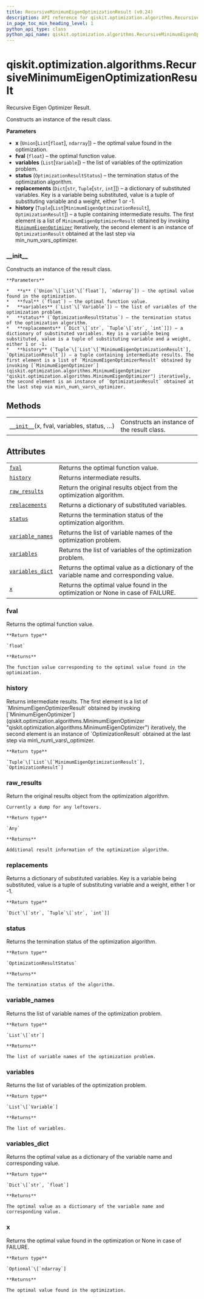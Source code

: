 ```yaml
---
title: RecursiveMinimumEigenOptimizationResult (v0.24)
description: API reference for qiskit.optimization.algorithms.RecursiveMinimumEigenOptimizationResult in qiskit v0.24
in_page_toc_min_heading_level: 1
python_api_type: class
python_api_name: qiskit.optimization.algorithms.RecursiveMinimumEigenOptimizationResult
---
```


<span id="qiskit-optimization-algorithms-recursiveminimumeigenoptimizationresult" />

# qiskit.optimization.algorithms.RecursiveMinimumEigenOptimizationResult

<Class id="qiskit.optimization.algorithms.RecursiveMinimumEigenOptimizationResult" isDedicatedPage={true} github="https://github.com/qiskit-community/qiskit-aqua/tree/stable/0.8/qiskit/optimization/algorithms/recursive_minimum_eigen_optimizer.py" signature="RecursiveMinimumEigenOptimizationResult(x, fval, variables, status, replacements, history)" modifiers="class">
  Recursive Eigen Optimizer Result.

  Constructs an instance of the result class.

  **Parameters**

  *   **x** (`Union`\[`List`\[`float`], `ndarray`]) – the optimal value found in the optimization.
  *   **fval** (`float`) – the optimal function value.
  *   **variables** (`List`\[`Variable`]) – the list of variables of the optimization problem.
  *   **status** (`OptimizationResultStatus`) – the termination status of the optimization algorithm.
  *   **replacements** (`Dict`\[`str`, `Tuple`\[`str`, `int`]]) – a dictionary of substituted variables. Key is a variable being substituted, value is a tuple of substituting variable and a weight, either 1 or -1.
  *   **history** (`Tuple`\[`List`\[`MinimumEigenOptimizationResult`], `OptimizationResult`]) – a tuple containing intermediate results. The first element is a list of `MinimumEigenOptimizerResult` obtained by invoking [`MinimumEigenOptimizer`](qiskit.optimization.algorithms.MinimumEigenOptimizer "qiskit.optimization.algorithms.MinimumEigenOptimizer") iteratively, the second element is an instance of `OptimizationResult` obtained at the last step via min\_num\_vars\_optimizer.

  ### \_\_init\_\_

  <Function id="qiskit.optimization.algorithms.RecursiveMinimumEigenOptimizationResult.__init__" signature="__init__(x, fval, variables, status, replacements, history)">
    Constructs an instance of the result class.

    **Parameters**

    *   **x** (`Union`\[`List`\[`float`], `ndarray`]) – the optimal value found in the optimization.
    *   **fval** (`float`) – the optimal function value.
    *   **variables** (`List`\[`Variable`]) – the list of variables of the optimization problem.
    *   **status** (`OptimizationResultStatus`) – the termination status of the optimization algorithm.
    *   **replacements** (`Dict`\[`str`, `Tuple`\[`str`, `int`]]) – a dictionary of substituted variables. Key is a variable being substituted, value is a tuple of substituting variable and a weight, either 1 or -1.
    *   **history** (`Tuple`\[`List`\[`MinimumEigenOptimizationResult`], `OptimizationResult`]) – a tuple containing intermediate results. The first element is a list of `MinimumEigenOptimizerResult` obtained by invoking [`MinimumEigenOptimizer`](qiskit.optimization.algorithms.MinimumEigenOptimizer "qiskit.optimization.algorithms.MinimumEigenOptimizer") iteratively, the second element is an instance of `OptimizationResult` obtained at the last step via min\_num\_vars\_optimizer.
  </Function>

  ## Methods

  |                                                                                                                                                                                                                 |                                             |
  | --------------------------------------------------------------------------------------------------------------------------------------------------------------------------------------------------------------- | ------------------------------------------- |
  | [`__init__`](#qiskit.optimization.algorithms.RecursiveMinimumEigenOptimizationResult.__init__ "qiskit.optimization.algorithms.RecursiveMinimumEigenOptimizationResult.__init__")(x, fval, variables, status, …) | Constructs an instance of the result class. |

  ## Attributes

  |                                                                                                                                                                                                    |                                                                                         |
  | -------------------------------------------------------------------------------------------------------------------------------------------------------------------------------------------------- | --------------------------------------------------------------------------------------- |
  | [`fval`](#qiskit.optimization.algorithms.RecursiveMinimumEigenOptimizationResult.fval "qiskit.optimization.algorithms.RecursiveMinimumEigenOptimizationResult.fval")                               | Returns the optimal function value.                                                     |
  | [`history`](#qiskit.optimization.algorithms.RecursiveMinimumEigenOptimizationResult.history "qiskit.optimization.algorithms.RecursiveMinimumEigenOptimizationResult.history")                      | Returns intermediate results.                                                           |
  | [`raw_results`](#qiskit.optimization.algorithms.RecursiveMinimumEigenOptimizationResult.raw_results "qiskit.optimization.algorithms.RecursiveMinimumEigenOptimizationResult.raw_results")          | Return the original results object from the optimization algorithm.                     |
  | [`replacements`](#qiskit.optimization.algorithms.RecursiveMinimumEigenOptimizationResult.replacements "qiskit.optimization.algorithms.RecursiveMinimumEigenOptimizationResult.replacements")       | Returns a dictionary of substituted variables.                                          |
  | [`status`](#qiskit.optimization.algorithms.RecursiveMinimumEigenOptimizationResult.status "qiskit.optimization.algorithms.RecursiveMinimumEigenOptimizationResult.status")                         | Returns the termination status of the optimization algorithm.                           |
  | [`variable_names`](#qiskit.optimization.algorithms.RecursiveMinimumEigenOptimizationResult.variable_names "qiskit.optimization.algorithms.RecursiveMinimumEigenOptimizationResult.variable_names") | Returns the list of variable names of the optimization problem.                         |
  | [`variables`](#qiskit.optimization.algorithms.RecursiveMinimumEigenOptimizationResult.variables "qiskit.optimization.algorithms.RecursiveMinimumEigenOptimizationResult.variables")                | Returns the list of variables of the optimization problem.                              |
  | [`variables_dict`](#qiskit.optimization.algorithms.RecursiveMinimumEigenOptimizationResult.variables_dict "qiskit.optimization.algorithms.RecursiveMinimumEigenOptimizationResult.variables_dict") | Returns the optimal value as a dictionary of the variable name and corresponding value. |
  | [`x`](#qiskit.optimization.algorithms.RecursiveMinimumEigenOptimizationResult.x "qiskit.optimization.algorithms.RecursiveMinimumEigenOptimizationResult.x")                                        | Returns the optimal value found in the optimization or None in case of FAILURE.         |

  ### fval

  <Attribute id="qiskit.optimization.algorithms.RecursiveMinimumEigenOptimizationResult.fval">
    Returns the optimal function value.

    **Return type**

    `float`

    **Returns**

    The function value corresponding to the optimal value found in the optimization.
  </Attribute>

  ### history

  <Attribute id="qiskit.optimization.algorithms.RecursiveMinimumEigenOptimizationResult.history">
    Returns intermediate results. The first element is a list of `MinimumEigenOptimizerResult` obtained by invoking [`MinimumEigenOptimizer`](qiskit.optimization.algorithms.MinimumEigenOptimizer "qiskit.optimization.algorithms.MinimumEigenOptimizer") iteratively, the second element is an instance of `OptimizationResult` obtained at the last step via min\_num\_vars\_optimizer.

    **Return type**

    `Tuple`\[`List`\[`MinimumEigenOptimizationResult`], `OptimizationResult`]
  </Attribute>

  ### raw\_results

  <Attribute id="qiskit.optimization.algorithms.RecursiveMinimumEigenOptimizationResult.raw_results">
    Return the original results object from the optimization algorithm.

    Currently a dump for any leftovers.

    **Return type**

    `Any`

    **Returns**

    Additional result information of the optimization algorithm.
  </Attribute>

  ### replacements

  <Attribute id="qiskit.optimization.algorithms.RecursiveMinimumEigenOptimizationResult.replacements">
    Returns a dictionary of substituted variables. Key is a variable being substituted, value is a tuple of substituting variable and a weight, either 1 or -1.

    **Return type**

    `Dict`\[`str`, `Tuple`\[`str`, `int`]]
  </Attribute>

  ### status

  <Attribute id="qiskit.optimization.algorithms.RecursiveMinimumEigenOptimizationResult.status">
    Returns the termination status of the optimization algorithm.

    **Return type**

    `OptimizationResultStatus`

    **Returns**

    The termination status of the algorithm.
  </Attribute>

  ### variable\_names

  <Attribute id="qiskit.optimization.algorithms.RecursiveMinimumEigenOptimizationResult.variable_names">
    Returns the list of variable names of the optimization problem.

    **Return type**

    `List`\[`str`]

    **Returns**

    The list of variable names of the optimization problem.
  </Attribute>

  ### variables

  <Attribute id="qiskit.optimization.algorithms.RecursiveMinimumEigenOptimizationResult.variables">
    Returns the list of variables of the optimization problem.

    **Return type**

    `List`\[`Variable`]

    **Returns**

    The list of variables.
  </Attribute>

  ### variables\_dict

  <Attribute id="qiskit.optimization.algorithms.RecursiveMinimumEigenOptimizationResult.variables_dict">
    Returns the optimal value as a dictionary of the variable name and corresponding value.

    **Return type**

    `Dict`\[`str`, `float`]

    **Returns**

    The optimal value as a dictionary of the variable name and corresponding value.
  </Attribute>

  ### x

  <Attribute id="qiskit.optimization.algorithms.RecursiveMinimumEigenOptimizationResult.x">
    Returns the optimal value found in the optimization or None in case of FAILURE.

    **Return type**

    `Optional`\[`ndarray`]

    **Returns**

    The optimal value found in the optimization.
  </Attribute>
</Class>

